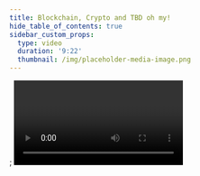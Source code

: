 ```yaml
---
title: Blockchain, Crypto and TBD oh my!
hide_table_of_contents: true
sidebar_custom_props:
  type: video
  duration: '9:22'
  thumbnail: /img/placeholder-media-image.png
---
```


<head>
  <title>{content.meta.title}</title>
  <meta property="og:title" content={content.meta.title} />
  <meta
    property="og:url"
    content={'https://developer.tbd.website/' + content.meta.path}
  />
  <link
    rel="apple-touch-icon"
    href="https://developer.tbd.website/img/tbd-fav-icon-main.png"
  />
</head>;

<Video url={content.url} description={content.description} className="pb-8" />

Guests

<BiographyList biographies={content.biographies} className="pt-8" />
<Divider type="dotted" className="pb-6" />
<HighlightsCardList highlights={content.highlights} />
